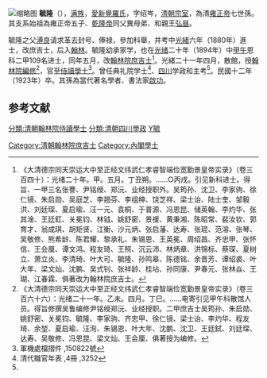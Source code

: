 {{Hatnote|这是[[满族人名|满族人名]]，只称名而不与姓氏连用，其姓氏为[[爱新觉罗氏|爱新觉罗]]。}}
[[File:Qi_Gong_1923.jpg|缩略图]]
'''毓隆'''（{{bd|1872年||1923年|catIdx=Y}}），[[满族|满族]]，[[愛新覺羅氏|愛新覺羅氏]]，字绍岑，[[清朝宗室|清朝宗室]]，為清[[雍正帝|雍正帝]]七世孫。其支系始祖為雍正帝五子、[[乾隆帝|乾隆帝]]同父異母弟、和親王[[爱新觉罗弘昼|弘昼]]。

毓隆之父[[愛新覺羅·溥良|溥良]]请求革去封号、俸禄，參加科舉，并考中[[光緒|光緒]]六年（1880年）進士，改庶吉士，后入[[翰林|翰林]]。毓隆幼承家学，也在[[光绪|光绪]]二十年（1894年）中[[甲午|甲午]]恩科二甲109名进士，同年五月，改[[翰林院|翰林院]][[庶吉士|庶吉士]]<ref>《大清德宗同天崇运大中至正经文纬武仁孝睿智端俭宽勤景皇帝实录》（卷三百四十）：光绪二十年。甲。五月。丁丑朔。……○丙戌。引见新科进士。得旨、一甲三名张謇、尹铭绶、郑沅、业经授职外。吴筠孙、沈卫、李家驹、徐仁镜、朱启勋、吴庭芝、李翘芬、李组绅、饶芝祥、梁士诒、陆士奎、邹毅洪、刘廷琛、夏启瑜、汪一元、袁桐、于普源、冯恩昆、储英翰、李灼华、张其淦、王廷釭、关冕钧、林钺、姚舒密、景禐、黄秉湘、陈昭常、裴汝钦、郭育才、翁成琪、胡矩贤、江衡、沙元炳、张启藩、达寿、张琨、范溶、张琴、吴敬修、熊希龄、陈君耀、黎承礼、朱锡恩、王英冕、周绍昌、齐忠甲、张怀信、王会厘、谭文鸿、程友琦、王照、沉云沛、林炳章、洪锦标、蔡琛、夏树立、萧立炎、李清琦、叶大可、毓隆、孙鸣皋、陈德铭、余晋芳、谭绍裘、叶大年、梁文灿、沈鹏、吴式钊、张祥龄、桂坫、孙同康、尹春元、张林焱、王瑚、江春霖、俱著改为翰林院庶吉士。</ref>。光緒二十一年四月，散館，授[[翰林院|翰林院]][[編修|編修]]<ref>《大清德宗同天崇运大中至正经文纬武仁孝睿智端俭宽勤景皇帝实录》（卷三百六十六）：光绪二十一年。乙未。四月。丁巳。……电寄引见甲午科散馆人员。得旨修撰吴鲁编修尹铭绶郑沅、业经授职。二甲庶吉士吴筠孙、朱启勋、姚舒密、关冕钧、毓隆、李家驹、齐忠甲、徐仁镜、梁士诒、李灼华、程友琦、余堃、夏启瑜、汪洵、朱锡恩、叶大年、沈鹏、沈卫、王廷鉽、刘廷琛、达寿、吴敬修、冯恩昆、梁文灿、王会厘、俱著授为编修。</ref>，官至[[侍讀學士|侍讀學士]]<ref name="#1">軍機處檔摺件 ,150822號</ref>。曾任典礼院学士<ref>清代職官年表 ,4冊 ,3252</ref>、[[四川|四川]]学政和主考<ref name="#1"/>。民國十二年（1923年）卒。其孫為當代著名學者、書法家[[啟功|啟功]]。

==参考文献==
{{reflist}}
{{光緒二十年甲午恩科殿試金榜}}
{{DEFAULTSORT:Yu毓}}
[[Category:清朝翰林院庶吉士|Category:清朝翰林院庶吉士]]
[[分類:清朝翰林院侍讀學士|分類:清朝翰林院侍讀學士]]
[[分類:清朝四川學政|分類:清朝四川學政]]
[[分類:清朝宗室|Y毓]]
[[Category:內閣學士|Category:內閣學士]]